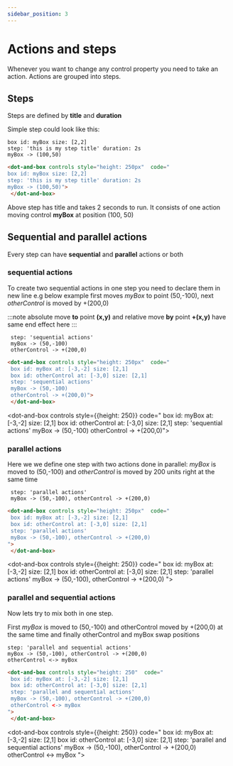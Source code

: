 ```yaml
---
sidebar_position: 3
---
```


# Actions and steps

Whenever you want to change any control property you need to take an action.
Actions are grouped into steps.


## Steps

Steps are defined by **title** and **duration**

Simple step could look like this:

```dabl tab showLineNumbers
box id: myBox size: [2,2]
step: 'this is my step title' duration: 2s
myBox -> (100,50)
```
```html tab showLineNumbers
<dot-and-box controls style="height: 250px"  code="
box id: myBox size: [2,2]
step: 'this is my step title' duration: 2s
myBox -> (100,50)">
 </dot-and-box>
```

Above step has title and takes 2 seconds to run. It consists of one action moving control **myBox** at position (100, 50)

## Sequential and parallel actions
Every step can have **sequential** and **parallel** actions or both

### sequential actions

To create two sequential actions in one step you need to declare them in new line
e.g below example first moves *myBox* to point (50,-100), next *otherControl* is moved by +(200,0)

 :::note
absolute move **to** point **(x,y)** and relative move **by** point **+(x,y)**  have same end effect here
 :::

```dabl tab showLineNumbers
 step: 'sequential actions'
 myBox -> (50,-100)
 otherControl -> +(200,0)
```

```html tab showLineNumbers
<dot-and-box controls style="height: 250px"  code="
 box id: myBox at: [-3,-2] size: [2,1]
 box id: otherControl at: [-3,0] size: [2,1]
 step: 'sequential actions'
 myBox -> (50,-100)
 otherControl -> +(200,0)">
 </dot-and-box>
```

 <dot-and-box controls style={{height: 250}}  code="
 box id: myBox at: [-3,-2] size: [2,1]
 box id: otherControl at: [-3,0] size: [2,1]
 step: 'sequential actions'
 myBox -> (50,-100)
 otherControl -> +(200,0)">
 </dot-and-box>

### parallel actions

Here we we define one step with two actions done in parallel:
*myBox* is moved to (50,-100) and *otherControl* is moved by 200 units right at the same time
```dabl tab showLineNumbers
 step: 'parallel actions'
 myBox -> (50,-100), otherControl -> +(200,0)
```
```html tab showLineNumbers
<dot-and-box controls style="height: 250px"  code="
 box id: myBox at: [-3,-2] size: [2,1]
 box id: otherControl at: [-3,0] size: [2,1]
 step: 'parallel actions'
 myBox -> (50,-100), otherControl -> +(200,0)
">
 </dot-and-box>
```
 <dot-and-box controls style={{height: 250}}  code="
 box id: myBox at: [-3,-2] size: [2,1]
 box id: otherControl at: [-3,0] size: [2,1]
 step: 'parallel actions'
 myBox -> (50,-100), otherControl -> +(200,0)
">
 </dot-and-box>
### parallel and sequential actions

Now lets try to mix both in one step.

First *myBox* is moved to (50,-100) and otherControl moved by +(200,0) at the same time and
finally otherControl and myBox swap positions

```dabl tab showLineNumbers
step: 'parallel and sequential actions'
myBox -> (50,-100), otherControl -> +(200,0)
otherControl <-> myBox
```
```html tab showLineNumbers
<dot-and-box controls style="height: 250"  code="
 box id: myBox at: [-3,-2] size: [2,1]
 box id: otherControl at: [-3,0] size: [2,1]
 step: 'parallel and sequential actions'
 myBox -> (50,-100), otherControl -> +(200,0)
 otherControl <-> myBox
">
 </dot-and-box>
```
<dot-and-box controls style={{height: 250}}  code="
 box id: myBox at: [-3,-2] size: [2,1]
 box id: otherControl at: [-3,0] size: [2,1]
 step: 'parallel and sequential actions'
 myBox -> (50,-100), otherControl -> +(200,0)
 otherControl <-> myBox
">
 </dot-and-box>






